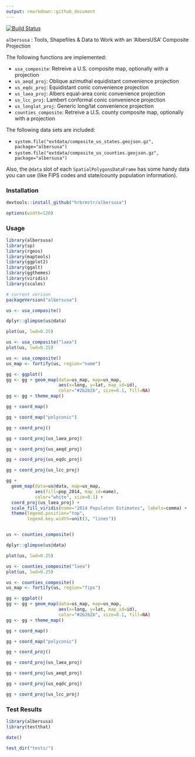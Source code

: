 ```yaml
---
output: rmarkdown::github_document
---
```

[![Build Status](https://travis-ci.org/hrbrmstr/albersusa.svg?branch=master)](https://travis-ci.org/hrbrmstr/albersusa)

`albersusa` : Tools, Shapefiles & Data to Work with an 'AlbersUSA' Composite Projection

The following functions are implemented:

- `usa_composite`:	Retreive a U.S. composite map, optionally with a projection
- `us_aeqd_proj`:	Oblique azimuthal equidistant convenience projection
- `us_eqdc_proj`:	Equidistant conic convenience projection
- `us_laea_proj`:	Albers equal-area conic convenience projection
- `us_lcc_proj`:	Lambert conformal conic convenience projection
- `us_longlat_proj`:	Generic long/lat convenience projection
- `counties_composite`:	Retreive a U.S. county composite map, optionally with a projection

The following data sets are included:

- `system.file("extdata/composite_us_states.geojson.gz", package="albersusa")` 
- `system.file("extdata/composite_us_counties.geojson.gz", package="albersusa")`

Also, the `@data` slot of each `SpatialPolygonsDataFrame` has some handy data you can 
use (like FIPS codes and state/county population information).

### Installation

```r
devtools::install_github("hrbrmstr/albersusa")
```

```r
options(width=120)
```

### Usage

```r
library(albersusa)
library(sp)
library(rgeos)
library(maptools)
library(ggplot2)
library(ggalt)
library(ggthemes)
library(viridis)
library(scales)

# current verison
packageVersion("albersusa")

us <- usa_composite()

dplyr::glimpse(us@data)

plot(us, lwd=0.25)

us <- usa_composite("laea")
plot(us, lwd=0.25)

us <- usa_composite()
us_map <- fortify(us, region="name")

gg <- ggplot()
gg <- gg + geom_map(data=us_map, map=us_map,
                    aes(x=long, y=lat, map_id=id),
                    color="#2b2b2b", size=0.1, fill=NA)
gg <- gg + theme_map()

gg + coord_map()

gg + coord_map("polyconic")

gg + coord_proj()

gg + coord_proj(us_laea_proj)

gg + coord_proj(us_aeqd_proj)

gg + coord_proj(us_eqdc_proj)

gg + coord_proj(us_lcc_proj)

gg + 
  geom_map(data=us@data, map=us_map,
           aes(fill=pop_2014, map_id=name),
           color="white", size=0.1) +
  coord_proj(us_laea_proj) +
  scale_fill_viridis(name="2014 Populaton Estimates", labels=comma) +
  theme(legend.position="top", 
        legend.key.width=unit(3, "lines"))


us <- counties_composite()

dplyr::glimpse(us@data)

plot(us, lwd=0.25)

us <- counties_composite("laea")
plot(us, lwd=0.25)

us <- counties_composite()
us_map <- fortify(us, region="fips")

gg <- ggplot()
gg <- gg + geom_map(data=us_map, map=us_map,
                    aes(x=long, y=lat, map_id=id),
                    color="#2b2b2b", size=0.1, fill=NA)
gg <- gg + theme_map()

gg + coord_map()

gg + coord_map("polyconic")

gg + coord_proj()

gg + coord_proj(us_laea_proj)

gg + coord_proj(us_aeqd_proj)

gg + coord_proj(us_eqdc_proj)

gg + coord_proj(us_lcc_proj)
```

### Test Results

```r
library(albersusa)
library(testthat)

date()

test_dir("tests/")
```

